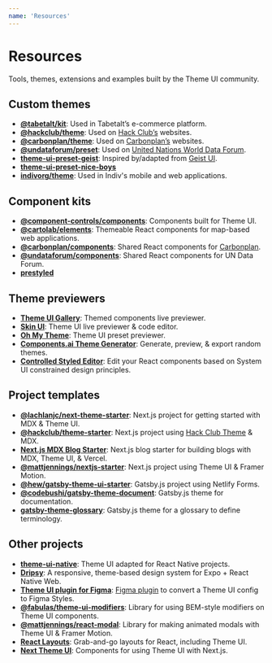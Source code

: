 ```yaml
---
name: 'Resources'
---
```


# Resources

Tools, themes, extensions and examples built by the Theme UI community.

## Custom themes

- [**@tabetalt/kit**](https://github.com/tabetalt/kit):
  Used in Tabetalt’s e-commerce platform.
- [**@hackclub/theme**](https://theme.hackclub.com):
  Used on [Hack Club’s](https://hackclub.com/) websites.
- [**@carbonplan/theme**](https://github.com/carbonplan/theme):
  Used on [Carbonplan’s](https://carbonplan.org) websites.
- [**@undataforum/preset**](https://github.com/UNDataForum/design-system/tree/master/packages/preset):
  Used on [United Nations World Data Forum](https://undataforum.org/).
- [**theme-ui-preset-geist**](https://github.com/lachlanjc/theme-ui-preset-geist):
  Inspired by/adapted from [Geist UI](https://geist-ui.dev).
- [**theme-ui-preset-nice-boys**](https://github.com/nice-boys/theme-ui-preset-nice-boys)
- [**indivorg/theme**](https://github.com/indivorg/theme):
  Used in Indiv's mobile and web applications.  

## Component kits

- [**@component-controls/components**](https://github.com/ccontrols/component-controls/tree/master/ui/components):
  Components built for Theme UI.
- [**@cartolab/elements**](https://github.com/cartolab-gis/elements):
  Themeable React components for map-based web applications.
- [**@carbonplan/components**](https://github.com/carbonplan/components):
  Shared React components for [Carbonplan](https://carbonplan.org).
- [**@undataforum/components**](https://github.com/UNDataForum/design-system/tree/master/packages/components):
  Shared React components for UN Data Forum.
- [**prestyled**](https://github.com/pixelmord/prestyled)

## Theme previewers

- [**Theme UI Gallery**](https://theme-ui-gallery.netlify.app):
  Themed components live previewer.
- [**Skin UI**](https://www.skin-ui.com/):
  Theme UI live previewer & code editor.
- [**Oh My Theme**](https://www.oh-my-theme.com/):
  Theme UI preset previewer.
- [**Components.ai Theme Generator**](https://components.ai/theme-ui/):
  Generate, preview, & export random themes.
- [**Controlled Styled Editor**](https://github.com/Palmaswell/controlled-styled-editor):
  Edit your React components based on System UI constrained design principles.

## Project templates

- [**@lachlanjc/next-theme-starter**](https://github.com/lachlanjc/next-theme-starter):
  Next.js project for getting started with MDX & Theme UI.
- [**@hackclub/theme-starter**](https://github.com/hackclub/theme-starter):
  Next.js project using [Hack Club Theme](https://theme.hackclub.com) & MDX.
- [**Next.js MDX Blog Starter**](https://github.com/johnpolacek/nextjs-mdx-blog-starter):
  Next.js blog starter for building blogs with MDX, Theme UI, & Vercel.
- [**@mattjennings/nextjs-starter**](https://github.com/mattjennings/nextjs-starter):
  Next.js project using Theme UI & Framer Motion.
- [**@hew/gatsby-theme-ui-starter**](https://github.com/hew/gatsby-theme-ui-starter):
  Gatsby.js project using Netlify Forms.
- [**@codebushi/gatsby-theme-document**](https://github.com/codebushi/gatsby-theme-document):
  Gatsby.js theme for documentation.
- [**gatsby-theme-glossary**](https://github.com/johno/gatsby-theme-glossary):
  Gatsby.js theme for a glossary to define terminology.

## Other projects

- [**theme-ui-native**](https://github.com/samjbmason/theme-ui-native):
  Theme UI adapted for React Native projects.
- [**Dripsy**](https://github.com/nandorojo/dripsy):
  A responsive, theme-based design system for Expo + React Native Web.
- [**Theme UI plugin for Figma**](https://github.com/LekoArts/figma-theme-ui):
  [Figma plugin](https://www.figma.com/c/plugin/797015796747379907) to convert a Theme UI config to Figma Styles.
- [**@fabulas/theme-ui-modifiers**](https://github.com/fabulascode/theme-ui-modifiers):
  Library for using BEM-style modifiers on Theme UI components.
- [**@mattjennings/react-modal**](https://github.com/mattjennings/react-modal):
  Library for making animated modals with Theme UI & Framer Motion.
- [**React Layouts**](https://react-layouts.com/):
  Grab-and-go layouts for React, including Theme UI.
- [**Next Theme UI**](https://github.com/cobraz/next-theme-ui):
  Components for using Theme UI with Next.js.

